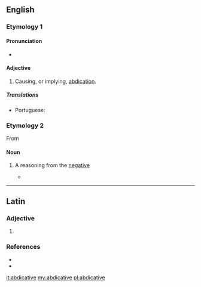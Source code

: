 ==English==

===Etymology 1===
{{suffix|abdicat|ive|lang=en}}

====Pronunciation====
* {{a|US}} {{IPA|/ˈæb.dəˌkeɪ.tɪv/|/ˈæb.dəˌkə.tɪv/|lang=en}}

====Adjective====
{{en-adj}}

# {{label|en|rare}} Causing, or implying, [[abdication]].

=====Translations=====
{{trans-top|(rare) causing, or implying, abdication}}
* Portuguese: {{t|pt|abdicativo}}
{{trans-mid}}
{{trans-bottom}}

===Etymology 2===
From {{etyl|la|en}} {{m|la|abdicativus}}

====Noun====
{{en-noun}}

# {{label|en|logic}} A reasoning from the [[negative]]
#* {{quote-book|title=The Logic of Apuleius|author=David Londey|year=1987|passage=The fourth mood is that which brings together directly a particular '''abdicative''' from a particular dedicative and a universal '''abdicative''', e.g., ''Some just thing is honourable, no honourable thing is base, therefore some just thing is not base.''}}

----

==Latin==

===Adjective===
{{la-adj-form|abdicatīve}}

# {{inflection of|abdicatīvus||voc|m|s|lang=la}}

===References===
* {{R:L&S}}
* {{R:Gaffiot}}

[[it:abdicative]]
[[my:abdicative]]
[[pl:abdicative]]